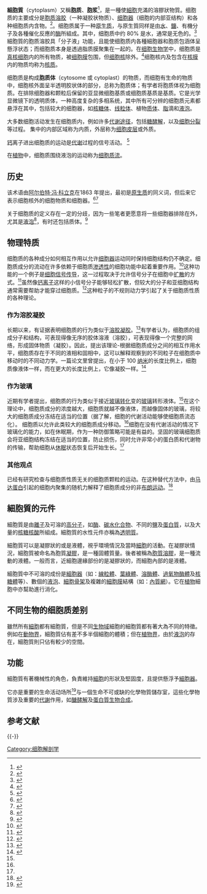 {{细胞器图表}}
'''細胞質'''（cytoplasm）又稱'''胞质'''、'''胞浆'''<ref>{{Cite web |url=https://www.termonline.cn/word/28656/1#s1 |title=存档副本 |access-date=2021-07-12 |archive-date=2021-09-17 |archive-url=https://web.archive.org/web/20210917001626/https://www.termonline.cn/word/28656/1#s1 |dead-url=no }}</ref>，是一種使[[細胞|細胞]]充滿的溶膠狀物質。细胞质的主要成分是[[胞质溶胶|胞质溶胶]]（一种凝胶状物质）、[[細胞器|细胞器]]（细胞的内部亚结构）和各种细胞质内含物。<ref>{{Cite web |url=https://www.termonline.cn/search?k=cytoplasmic%20inclusion&r= |title=存档副本 |access-date=2021-07-12 |archive-date=2021-07-12 |archive-url=https://web.archive.org/web/20210712035031/https://www.termonline.cn/search?k=cytoplasmic%20inclusion&r= |dead-url=no }}</ref>。细胞质属于一种[[原生质|原生质]]，与原生質同样是由[[水|水]]、[[盐_(化学)|鹽]]、有機分子及各種催化反應的[[酶|酶]]所組成。其中，细胞质中约 80% 是水，通常是无色的。<ref>{{cite book|vauthors=Shepherd VA|title=The cytomatrix as a cooperative system of macromolecular and water networks|volume=75|pages=171–223|date=2006|pmid=16984813|doi=10.1016/S0070-2153(06)75006-2|isbn=9780121531751|series=Current Topics in Developmental Biology}}</ref>細胞質的胞质溶胶具「分子液」功能，且能使细胞质内各種細胞器和胞质包涵体呈懸浮状态；而细胞质本身是透過脂质膜聚集在一起的。在[[细胞生物学|细胞生物学]]中，细胞质是[[真核生物|真核]][[细胞|细胞]]内的所有物质，被[[细胞膜|细胞膜]]包围，但[[细胞核|细胞核]]除外。<ref>{{cite book | last = Campbell | first = Neil A. | authorlink =  | coauthors = Brad Williamson; Robin J. Heyden | title = Biology: Exploring Life生物学 - 探索生命 | publisher = Pearson Prentice Hall | year = 2006 | location = Boston, Massachusetts | pages =  | url = http://www.phschool.com/el_marketing.html | doi =  | id =  | isbn = 0-13-250882-6 | access-date = 2020-05-03 | archive-date = 2014-11-02 | archive-url = https://web.archive.org/web/20141102041816/http://www.phschool.com/el_marketing.html | dead-url = no }}</ref>细胞核内及包含在[[核膜|核膜]]内的物质均称为[[核质|核质]]。

细胞质是构成'''胞质体'''（cytosome 或 cytoplast）的物质，而细胞有生命的物质中，细胞核外面呈半透明胶状体的部分，总称为胞质体；有学者将胞质体视为细胞质。在排除细胞器和颗粒后保留的亚显微细胞基质或细胞质基质是基质。它是光学显微镜下的透明质体，一种高度复杂的多相系统，其中所有可分辨的细胞质元素都悬浮在其中，包括较大的细胞器，如[[核糖体|核糖体]]、[[線粒體|线粒体]]、植物[[色素體|质体]]、[[脂類|脂]]滴和[[液胞|液泡]]。

大多数细胞活动发生在细胞质内，例如许多[[代謝途徑|代谢途径]]，包括[[糖酵解|糖酵解]]，以及[[细胞分裂|细胞分裂]]等过程。 集中的内部区域称为内质，外层称为[[细胞皮层|细胞皮层]]或外质。

[[钙|钙]]离子进出细胞质的运动是[[代谢|代谢]]过程的信号活动。 <ref>{{cite book|last=Hogan|first=C. Michael|date=2010|chapter-url=http://www.eoearth.org/article/Calcium?topic=49557|chapter=Calcium|archive-url=https://web.archive.org/web/20120612123626/http://www.eoearth.org/article/Calcium?topic=49557|archive-date=12 June 2012|title=Encyclopedia of Earth|veditors=Jorgensen A, Cleveland C|publisher=National Council for Science and the Environment}}</ref>

在[[植物|植物]]中，细胞质围绕液泡的运动称为[[細胞質流|细胞质流]]。

== 历史 ==
该术语由[[阿尔伯特·冯·科立克|阿尔伯特·冯·科立克]]在1863 年提出，最初是[[原生质|原生质]]的同义词，但后来它表示细胞核外的细胞物质和细胞器。<ref>{{cite book|last=von Kölliker|first=Rudolf|name-list-style=vanc|date=1863|chapter-url=https://books.google.com/books?id=5mtARc4NAi0C|title=Handbuch der Gewebelehre des Menschen|chapter=4. Auflage|location=Leipzig|publisher=Wilhelm Engelmann|access-date=2021-09-22|archive-date=2021-12-04|archive-url=https://web.archive.org/web/20211204041012/https://books.google.com/books?id=5mtARc4NAi0C|dead-url=no}}</ref><ref>{{cite book|vauthors=Bynum WF, Browne EJ, Porter R|date=1981|url=https://books.google.com/books?id=Ian_AwAAQBAJ|title=Dictionary of the history of science|location=Princeton University Press|isbn=9781400853410|access-date=2021-09-22|archive-date=2021-12-04|archive-url=https://web.archive.org/web/20211204041003/https://books.google.com/books?id=Ian_AwAAQBAJ|dead-url=no}}</ref>

关于细胞质的定义存在一定的分歧，因为一些笔者更愿意将一些细胞器排除在外，尤其是[[液胞|液泡]]<ref>{{cite book|vauthors=Parker J|date=1972|chapter=Protoplasmic resistance to water deficits|pages=125–176|veditors=Kozlowski TT|title=Water deficits and plant growth|volume=III. Plant responses and control of water balance.|publisher=Academic Press|location=New York|isbn=9780323153010|chapter-url=https://books.google.com/books?id=gOEr2alLRUYC|access-date=2021-09-22|archive-date=2021-12-04|archive-url=https://web.archive.org/web/20211204041033/https://books.google.com/books?id=gOEr2alLRUYC|dead-url=no}}</ref>，有时还包括质体。<ref>{{cite journal|title=Ueber den Theilungsvorgang der Zellkerne und das Verhältnis der Kernteilung zur Zellteilung|url=https://www.biodiversitylibrary.org/item/49525#page/536/mode/1up|journal=Arch Mikr Anat|doi=10.1007/BF02952628|year=1882|volume=21|pages=476–590|vauthors=Strasburger E|url-status=live|archive-url=https://web.archive.org/web/20170827124018/http://www.biodiversitylibrary.org/item/49525#page/536/mode/1up|archive-date=27 August 2017|hdl=2027/hvd.32044106199177|s2cid=85233009|hdl-access=free}}</ref>

== 物理特质 ==
细胞质的各种成分如何相互作用以允许[[細胞器|细胞器]]运动同时保持细胞结构仍不确定。细胞质成分的流动在许多依赖于细胞质[[半透膜|渗透性]]的细胞功能中起着重要作用。<ref>{{cite book|chapter=Spatial Modeling of Cell Signaling Networks|pmc=3519356|pmid=22482950|doi=10.1016/B978-0-12-388403-9.00008-4|volume=110|year=2012|pages=195–221|vauthors=Cowan AE, Moraru II, Schaff JC, Slepchenko BM, Loew LM|series=Methods in Cell Biology|isbn=9780123884039|title=Computational Methods in Cell Biology}}</ref>这种功能的一个例子是[[细胞信号传送|细胞信号传导]]，这一过程取决于允许信号分子在细胞中[[扩散作用|扩散]]的方式。<ref>{{cite journal|title=Longitudinal diffusion in retinal rod and cone outer segment cytoplasm: the consequence of cell structure|url=https://archive.org/details/sim_biophysical-journal_2004-04_86_4/page/2566|date=April 2004|journal=Biophysical Journal|issue=4|doi=10.1016/S0006-3495(04)74312-X|volume=86|pages=2566–82|bibcode=2004BpJ....86.2566H|pmc=1304104|pmid=15041693|vauthors=Holcman D, Korenbrot JI}}</ref>虽然像[[钙|钙离子]]这样的小信号分子能够轻松扩散，但较大的分子和亚细胞结构通常需要帮助才能穿过细胞质。<ref name="autogenerated1">{{cite journal|title=The bacterial cytoplasm has glass-like properties and is fluidized by metabolic activity|date=January 2014|journal=Cell|issue=1–2|doi=10.1016/j.cell.2013.11.028|volume=156|pages=183–94|bibcode=2014APS..MARJ16002P|pmc=3956598|pmid=24361104|vauthors=Parry BR, Surovtsev IV, Cabeen MT, O'Hern CS, Dufresne ER, Jacobs-Wagner C}}</ref>这种粒子的不规则动力学引起了关于细胞质性质的各种理论。

=== 作为溶胶凝胶 ===
长期以来，有证据表明细胞质的行为类似于[[溶膠凝膠|溶胶凝胶]]。<ref>{{cite journal|title=The contractile vacuole in Euplotes: An example of the sol-gel reversibility of cytoplasm|journal=Journal of Experimental Zoology|issue=3|doi=10.1002/jez.1400370302|year=1923|volume=37|pages=259–289|vauthors=Taylor CV}}</ref>有学者认为，细胞质的组成分子和结构，可表现得像无序的胶体溶液（溶胶），可表现得像一个完整的网络，形成固体物质（凝胶）。因此，提出该理论-根据细胞质成分之间的相互作用水平，细胞质存在于不同的液相和固相中，这可以解释观察到的不同粒子在细胞质中移动时的不同动力学。一篇论文里曾提出，在小于 100 [[纳米|纳米]]的长度比例上，细胞质像液体一样，而在更大的长度比例上，它像凝胶一样。<ref>{{cite journal|title=Nanoscale Viscosity of Cytoplasm Is Conserved in Human Cell Lines|first1=Karina|last2=Szczepański|first2=Krzysztof|date=July 31, 2020|journal=[[The_Journal_of_Physical_Chemistry_Letters|The Journal of Physical Chemistry Letters]]|issue=16|doi=10.1021/acs.jpclett.0c01748|volume=11|pages=6914–6920|pmc=7450658|pmid=32787203|display-authors=1|last1=Kwapiszewska|doi-access=free}}</ref>

=== 作为玻璃 ===
近期有学者提出，细胞质的行为类似于接近[[玻璃转化|玻璃转化]]变的[[玻璃|玻璃]]转形液体。<ref name="autogenerated1" />在这个理论中，细胞质成分的浓度越大，细胞质就越不像液体，而越像固体的玻璃，将较大的细胞质成分冻结在适当的位置（据了解，细胞的代谢活动能够使细胞质流态化）。 细胞质以允许此类较大的细胞质成分移动。<ref name="autogenerated1" />细胞在没有代谢活动的情况下玻璃化的能力，如在休眠期，作为一种防御策略可能是有益的。坚固的玻璃细胞质会将亚细胞结构冻结在适当的位置，防止损伤，同时允许非常小的蛋白质和代谢物的传输，帮助细胞从[[休眠|休眠]]状态恢复后开始生长。<ref name="autogenerated1" />

=== 其他观点 ===
已经有研究检查与细胞质性质无关的细胞质颗粒的运动。在这种替代方法中，由[[馬達蛋白|马达蛋白]]引起的细胞内聚集的随机力解释了细胞质成分的非[[布朗运动|布朗运动]]。<ref>{{cite journal|title=Probing the stochastic, motor-driven properties of the cytoplasm using force spectrum microscopy|date=August 2014|journal=Cell|issue=4|doi=10.1016/j.cell.2014.06.051|volume=158|pages=822–832|pmc=4183065|pmid=25126787|vauthors=Guo M, Ehrlicher AJ, Jensen MH, Renz M, Moore JR, Goldman RD, Lippincott-Schwartz J, Mackintosh FC, Weitz DA}}</ref>

== 細胞質的元件 ==
細胞質是由[[離子|離子]]及可溶的[[高分子|高分子]]，如[[酶|酶]]、[[碳水化合物|碳水化合物]]、不同的[[盐_(化学)|鹽]]及[[蛋白質|蛋白質]]，以及大量的[[核糖核酸|核糖核酸]]所組成。細胞質的水性元件亦稱為[[透明質|透明質]]。

細胞質可以是凝膠狀的或是液體，視乎環境情況及當時[[細胞|細胞]]的活動。在凝膠狀情況，細胞質被命名為胞質[[凝膠|凝膠]]，是一種固體質量。後者被稱為[[胞質溶膠|胞質溶膠]]，是一種流動的液體。一般而言，近細胞邊緣部份的是凝膠狀的，而細胞內部的是液體。

細胞質中不可溶的成份是[[細胞器|細胞器]]（如：[[線粒體|線粒體]]、[[葉綠體|葉綠體]]、[[溶酶體|溶酶體]]、[[過氧物酶體|過氧物酶體]]及[[核糖體|核糖體]]等）、數個的[[液泡|液泡]]、[[細胞骨架|細胞骨架]]及複雜的[[細胞膜|細胞膜]]結構（如：[[內質網|內質網]]）。它在[[植物|植物]]細胞中亦幫助進行消化。

== 不同生物的细胞质差别 ==
雖然所有[[細胞|細胞]]都有細胞質，但是不同[[域_(生物)|生物域]]細胞的細胞質都有著大為不同的特徵。例如在[[動物界|動物界]]，細胞質佔有差不多半個細胞的體積；但在[[植物界|植物界]]，由於[[液泡|液泡]]的存在，細胞質則只佔有較少的空間。

==功能==
細胞質有著機械性的角色，負責維持[[細胞|細胞]]的形狀及堅固度，且提供懸浮予[[細胞器|細胞器]]。

它亦是重要的生命活动场所<ref>{{Cite book|title=人教版科学七年级上册|last=朱|first=清时|publisher=浙江教育出版社|year=2012.7|isbn=978-7-5338-9794-9|location=|pages=167页}}</ref>与一個生命不可或缺的化學物質儲存室，這些化學物質涉及重要的[[代謝|代謝]]作用，如[[醣酵解|醣酵解]]及[[蛋白質生物合成|蛋白質生物合成]]。

==参考文献==
{{Reflist}}

{{-}}
{{细胞结构}}

[[Category:细胞解剖学|Category:细胞解剖学]]
